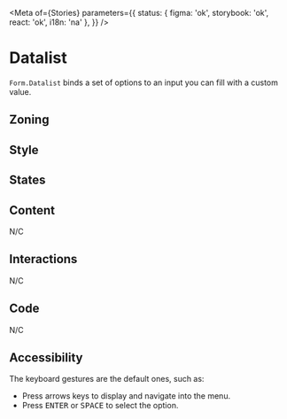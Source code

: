 

<Meta
	of={Stories}
	parameters={{
		status: { figma: 'ok', storybook: 'ok', react: 'ok', i18n: 'na' },
	}}
/>

# Datalist

`Form.Datalist` binds a set of options to an input you can fill with a custom value.

## Zoning

<FigmaImage
	src="https://www.figma.com/file/qc8oUSyVJM67gSsbTShftt/%F0%9F%93%90-Zoning?node-id=252%3A0"
	alt="zoning image for datalist"
/>

## Style

## States

<Canvas>
	<Story of={Stories.Datalist} />
</Canvas>

## Content

N/C

## Interactions

N/C

## Code

N/C

## Accessibility

The keyboard gestures are the default ones, such as:

- Press arrows keys to display and navigate into the menu.
- Press <kbd>ENTER</kbd> or <kbd>SPACE</kbd> to select the option.
